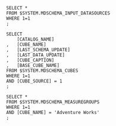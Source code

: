 	SELECT *
	FROM $SYSTEM.MDSCHEMA_INPUT_DATASOURCES
	WHERE 1=1
	;
	
	SELECT
		[CATALOG_NAME]
	,	[CUBE_NAME]
	,	[LAST_SCHEMA_UPDATE]
	,	[LAST_DATA_UPDATE]
	,	[CUBE_CAPTION]
	,	[BASE_CUBE_NAME]
	FROM $SYSTEM.MDSCHEMA_CUBES
	WHERE 1=1
	AND [CUBE_SOURCE] = 1
	;

	SELECT *
	FROM $SYSTEM.MDSCHEMA_MEASUREGROUPS
	WHERE 1=1
	AND [CUBE_NAME] = 'Adventure Works'
	;

